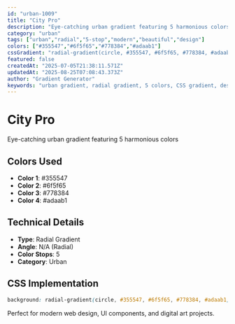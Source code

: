 ```yaml
---
id: "urban-1009"
title: "City Pro"
description: "Eye-catching urban gradient featuring 5 harmonious colors"
category: "urban"
tags: ["urban","radial","5-stop","modern","beautiful","design"]
colors: ["#355547","#6f5f65","#778384","#adaab1"]
cssGradient: "radial-gradient(circle, #355547, #6f5f65, #778384, #adaab1)"
featured: false
createdAt: "2025-07-05T21:38:11.571Z"
updatedAt: "2025-08-25T07:08:43.373Z"
author: "Gradient Generator"
keywords: "urban gradient, radial gradient, 5 colors, CSS gradient, design, #355547, #6f5f65, #778384, #adaab1"
---
```


# City Pro

Eye-catching urban gradient featuring 5 harmonious colors

## Colors Used
- **Color 1**: #355547
- **Color 2**: #6f5f65
- **Color 3**: #778384
- **Color 4**: #adaab1

## Technical Details
- **Type**: Radial Gradient
- **Angle**: N/A (Radial)
- **Color Stops**: 5
- **Category**: Urban

## CSS Implementation
```css
background: radial-gradient(circle, #355547, #6f5f65, #778384, #adaab1);
```

Perfect for modern web design, UI components, and digital art projects.
